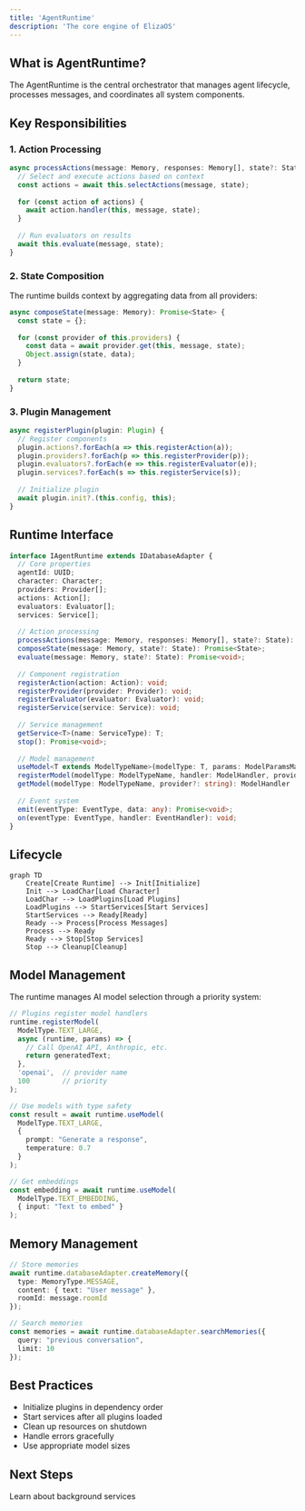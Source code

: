 ```yaml
---
title: 'AgentRuntime'
description: 'The core engine of ElizaOS'
---
```


## What is AgentRuntime?

The AgentRuntime is the central orchestrator that manages agent lifecycle, processes messages, and coordinates all system components.

## Key Responsibilities

### 1. Action Processing

```typescript
async processActions(message: Memory, responses: Memory[], state?: State): Promise<void> {
  // Select and execute actions based on context
  const actions = await this.selectActions(message, state);
  
  for (const action of actions) {
    await action.handler(this, message, state);
  }
  
  // Run evaluators on results
  await this.evaluate(message, state);
}
```

### 2. State Composition

The runtime builds context by aggregating data from all providers:

```typescript
async composeState(message: Memory): Promise<State> {
  const state = {};
  
  for (const provider of this.providers) {
    const data = await provider.get(this, message, state);
    Object.assign(state, data);
  }
  
  return state;
}
```

### 3. Plugin Management

```typescript
async registerPlugin(plugin: Plugin) {
  // Register components
  plugin.actions?.forEach(a => this.registerAction(a));
  plugin.providers?.forEach(p => this.registerProvider(p));
  plugin.evaluators?.forEach(e => this.registerEvaluator(e));
  plugin.services?.forEach(s => this.registerService(s));
  
  // Initialize plugin
  await plugin.init?.(this.config, this);
}
```

## Runtime Interface

```typescript
interface IAgentRuntime extends IDatabaseAdapter {
  // Core properties
  agentId: UUID;
  character: Character;
  providers: Provider[];
  actions: Action[];
  evaluators: Evaluator[];
  services: Service[];
  
  // Action processing
  processActions(message: Memory, responses: Memory[], state?: State): Promise<void>;
  composeState(message: Memory, state?: State): Promise<State>;
  evaluate(message: Memory, state?: State): Promise<void>;
  
  // Component registration
  registerAction(action: Action): void;
  registerProvider(provider: Provider): void;
  registerEvaluator(evaluator: Evaluator): void;
  registerService(service: Service): void;
  
  // Service management
  getService<T>(name: ServiceType): T;
  stop(): Promise<void>;
  
  // Model management
  useModel<T extends ModelTypeName>(modelType: T, params: ModelParamsMap[T], provider?: string): Promise<ModelResultMap[T]>;
  registerModel(modelType: ModelTypeName, handler: ModelHandler, provider?: string, priority?: number): void;
  getModel(modelType: ModelTypeName, provider?: string): ModelHandler | undefined;
  
  // Event system
  emit(eventType: EventType, data: any): Promise<void>;
  on(eventType: EventType, handler: EventHandler): void;
}
```

## Lifecycle

```mermaid
graph TD
    Create[Create Runtime] --> Init[Initialize]
    Init --> LoadChar[Load Character]
    LoadChar --> LoadPlugins[Load Plugins]
    LoadPlugins --> StartServices[Start Services]
    StartServices --> Ready[Ready]
    Ready --> Process[Process Messages]
    Process --> Ready
    Ready --> Stop[Stop Services]
    Stop --> Cleanup[Cleanup]
```

## Model Management

The runtime manages AI model selection through a priority system:

```typescript
// Plugins register model handlers
runtime.registerModel(
  ModelType.TEXT_LARGE,
  async (runtime, params) => {
    // Call OpenAI API, Anthropic, etc.
    return generatedText;
  },
  'openai',  // provider name
  100        // priority
);

// Use models with type safety
const result = await runtime.useModel(
  ModelType.TEXT_LARGE,
  {
    prompt: "Generate a response",
    temperature: 0.7
  }
);

// Get embeddings
const embedding = await runtime.useModel(
  ModelType.TEXT_EMBEDDING,
  { input: "Text to embed" }
);
```

## Memory Management

```typescript
// Store memories
await runtime.databaseAdapter.createMemory({
  type: MemoryType.MESSAGE,
  content: { text: "User message" },
  roomId: message.roomId
});

// Search memories
const memories = await runtime.databaseAdapter.searchMemories({
  query: "previous conversation",
  limit: 10
});
```

## Best Practices

- Initialize plugins in dependency order
- Start services after all plugins loaded
- Clean up resources on shutdown
- Handle errors gracefully
- Use appropriate model sizes

## Next Steps

<CardGroup cols={1}>
  <Card title="Services" icon="server" href="/deep-dive/services">
    Learn about background services
  </Card>
</CardGroup>
